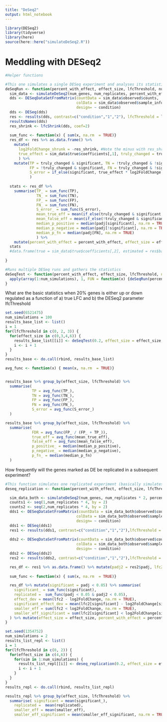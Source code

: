 ```yaml
---
title: "DeSeq2"
output: html_notebook
---
```



```r
library(DESeq2)
library(tidyverse)
library(here)
source(here::here("simulateDeSeq2.R"))
```

# Meddling with DESeq2

```r
#Helper functions

#This one simulates a single DESeq experiment and analyses its statistics
deSeqRun <- function(percent_with_effect, effect_size, lfcThreshold, num_replicates, num_genes) {
  sim_data <- simulateDeSeq2(num_genes, num_replicates, percent_with_effect, effect_size)
  dds <- DESeqDataSetFromMatrix(countData = sim_data$observed$counts,
                                colData = sim_data$observed$sample_info,
                                design= ~ condition)
  dds <- DESeq(dds)
  res <- results(dds, contrast=c("condition","1","2"), lfcThreshold = lfcThreshold)
  resultsNames(dds)
  res_shrink <- lfcShrink(dds, coef=2)
  
  sum_func <- function(x) { sum(x, na.rm  = TRUE)}
  res_df <- res %>% as.data.frame() %>%
    mutate(
      log2FoldChange_shrunk = -res_shrink, #Note the minus with res_shrink - for some reason lfcShrink inverts the sign :-O
      true_effect = sim_data$true$coefficients[,1], truly_changed = true_effect != 0, significant = padj < 0.05
      ) %>%
    mutate(TP = truly_changed & significant, TN = !truly_changed & !significant, 
           FP = !truly_changed & significant, FN = truly_changed & !significant,
           S_error = if_else(significant, true_effect * log2FoldChange < 0, FALSE)
           )
  
  stats <- res_df %>%
    summarise(TP_ = sum_func(TP), 
              TN_ = sum_func(TN), 
              FP_ = sum_func(FP), 
              FN_ = sum_func(FN), 
              S_error_ = sum_func(S_error), 
              mean_true_eff = mean(if_else(truly_changed & significant, abs(log2FoldChange), as.numeric(NA)), na.rm = TRUE),
              mean_false_eff = mean(if_else(!truly_changed & significant, abs(log2FoldChange), as.numeric(NA)), na.rm = TRUE),
              median_p_positive = median(padj[significant], na.rm = TRUE),
              median_p_negative = median(padj[!significant], na.rm = TRUE),
              median_p_fn = median(padj[FN], na.rm = TRUE)
              ) %>%
    mutate(percent_with_effect = percent_with_effect, effect_size = effect_size, lfcThreshold = lfcThreshold)
  stats
  #data.frame(true = sim_data$true$coefficients[,2], estimated = res$baseMean) %>% filter(true != 0 & estimated != 0) %>% mutate(estimated = log(estimated)) %>% ggplot(aes(x=true, y = estimated)) + geom_point()
  
}

#Runs multiple DESeq runs and gathers the statistics
deSeqTest <- function(percent_with_effect, effect_size, lfcThreshold, num_replicates = 3, num_genes = 1000, num_simulations = 100) {
  apply(array(1:num_simulations), 1, FUN = function(x) {deSeqRun(percent_with_effect, effect_size,  lfcThreshold, num_replicates,num_genes)}) %>% do.call(rbind,.)  
}
```

What are the basic statistics when 20% genes is either up or down regulated as a function of a) true LFC and b) the DESeq2 parameter lfcThreshold 

```r
set.seed(6521475)
num_simulations = 100
results_base_list <- list()
i = 1
for(lfcThreshold in c(0, 2, 3)) {
  for(effect_size in c(0,3,4,6)) {
    results_base_list[[i]] <- deSeqTest(0.2, effect_size = effect_size, lfcThreshold = lfcThreshold, num_simulations = num_simulations)
    i <- i + 1
  }
}
results_base <- do.call(rbind, results_base_list)
```

```r
avg_func <- function(x) { mean(x, na.rm  = TRUE)}


results_base %>% group_by(effect_size, lfcThreshold) %>% 
  summarise(
            TP = avg_func(TP_), 
            TN = avg_func(TN_), 
            FP = avg_func(FP_), 
            FN = avg_func(FN_), 
            S_error = avg_func(S_error_)
  )

results_base %>% group_by(effect_size, lfcThreshold) %>% 
  summarise(
            FDR = avg_func(FP_ / (FP_ + TP_)),
            true_eff = avg_func(mean_true_eff),
            false_eff = avg_func(mean_false_eff),
            p_positive_ = median(median_p_positive),
            p_negative_ = median(median_p_negative),
            p_fn_ = median(median_p_fn)
  )


```

How frequently will the genes marked as DE be replicated in a subsequent experiment?

```r
#This function simulates one replicated experiment (basically simulates one larger experiemtn and splits it into two)
deseq_replication <- function(percent_with_effect, effect_size, lfcThreshold, num_replicates = 3, num_genes = 1000) {

  sim_data_both <- simulateDeSeq2(num_genes, num_replicates * 2, percent_with_effect, effect_size)
  counts1 <- seq(1,num_replicates * 4, by = 2)
  counts2 <- seq(2,num_replicates * 4, by = 2)
  dds1 <- DESeqDataSetFromMatrix(countData = sim_data_both$observed$counts[,counts1],
                                colData = sim_data_both$observed$sample_info %>% filter(id %in% counts1),
                                design= ~ condition)
  dds1 <- DESeq(dds1)
  res1 <- results(dds1, contrast=c("condition","1","2"),lfcThreshold = lfcThreshold)
  
  dds2 <- DESeqDataSetFromMatrix(countData = sim_data_both$observed$counts[,counts2],
                                colData = sim_data_both$observed$sample_info %>% filter(id %in% counts2),
                                design= ~ condition)
  dds2 <- DESeq(dds2)
  res2 <- results(dds2, contrast=c("condition","1","2"),lfcThreshold = lfcThreshold)

  res_df <- res1 %>% as.data.frame() %>% mutate(padj2 = res2$padj, lfc2 = res2$log2FoldChange) 
  
  sum_func <- function(x) { sum(x, na.rm  = TRUE)}

  res_df %>% mutate(significant = padj < 0.05) %>% summarise(
    significant_ = sum_func(significant), 
    replicated =  sum_func(padj < 0.05 & padj2 < 0.05),
    effect_dev = mean(lfc2 - log2FoldChange, na.rm = TRUE),
    significant_effect_dev = mean(lfc2[significant] - log2FoldChange[significant], na.rm = TRUE),
    smaller_eff = sum(lfc2 < log2FoldChange, na.rm = TRUE),
    smaller_eff_significant = sum(lfc2[significant] < log2FoldChange[significant], na.rm = TRUE)
  ) %>% mutate(effect_size = effect_size, percent_with_effect = percent_with_effect, lfcThreshold = lfcThreshold)
}
```

```r
set.seed(1354752)
num_simulations = 2
results_list_repl <- list()
i = 1
for(lfcThreshold in c(0, 2)) {
  for(effect_size in c(4,6)) {
    for(sim in 1:num_simulations) {
      results_list_repl[[i]] <- deseq_replication(0.2, effect_size = effect_size, lfcThreshold = lfcThreshold)
      i <- i + 1
    }
  }
}
results_repl <- do.call(rbind, results_list_repl)
```

```r
results_repl %>% group_by(effect_size, lfcThreshold) %>%
  summarise( significant = mean(significant_), 
    replicated =  mean(replicated),
    smaller_eff = mean(smaller_eff),
    smaller_eff_significant = mean(smaller_eff_significant, na.rm = TRUE))
```

